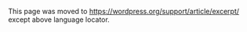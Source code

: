 {{Languages|
{{en|Excerpt}}
{{ar|مقتطف}}
{{es|Extracto}}
{{fr|Extrait}}
{{pt-br|Resumo}}
{{ru|Отрывок}}
{{ja|抜粋}}
{{zh-cn|摘要}}
}}

This page was moved to https://wordpress.org/support/article/excerpt/ except above language locator.
<!--

The WordPress Excerpt is an optional summary or description of a post;  in short, a '''post summary'''.

The Excerpt has two main uses:

#   It replaces the full content in RSS feeds when the option to display summaries is selected in Dashboard › Settings › Reading.
#   Depending on the WordPress theme, it can be displayed in places where quick summaries are preferable to full content:
#*      Search results
#*      Tag archives
#*      Category archives
#*      Monthly archives
#*      Author archives

== How to add excerpts to posts ==

To add an excerpt to a post, simply write one in the Excerpt field under the post edit box. An excerpt can be as short or as long as you wish.  Usually, given its purpose, a couple of sentences is fine. If adding the excerpt manually, you may use (some) HTML formatting and the tags will not be stripped.

'''Note''': As of WordPress [[Version 3.1|version 3.1]], some [[Administration Panels#Screen_Options|screen options]] on the Post & Page edit Administration Panels are hidden by default. The Excerpt field is hidden by default if it has not been used before.

Interestingly, since the WordPress excerpt is similar in purpose to the META description of (X)HTML documents, excerpts can additionally be used as meta descriptions too.  Some themes do this by default.  It can also be done by means of an SEO plugin or a plugin for managing data in the head of (X)HTML pages.

== How to add a link beneath an excerpt to the full post ==

When using the excerpt feature WordPress does not automatically provide a link to a page containing the full post. To generate a link include the following code in the loop directly below <?php the_excerpt(); ?> 

 <a href="<?php echo get_permalink(); ?>"> Read More...</a>

Or put the following in your theme's [[Theme_Development#Functions_File | functions.php]].

<pre>function new_excerpt_more( $more ) {
	return ' <a class="read-more" href="'. get_permalink( get_the_ID() ) . '">' . __('Read More', 'your-text-domain') . '</a>';
}
add_filter( 'excerpt_more', 'new_excerpt_more' );</pre>

== Resources ==

*   [http://wordpress.org/extend/plugins/tags/excerpt Plugins tagged “excerpt” in the WordPress repository]
*   [[Template_Tags/the_excerpt|the_excerpt()]] – Information about the function ''the_excerpt()''
*   [http://wordpress.stackexchange.com/a/141136/31545 Customizing the_excerpt]


{{Stub}}
[[Category:UI Link]]
[[Category:Getting_Started]]
-->